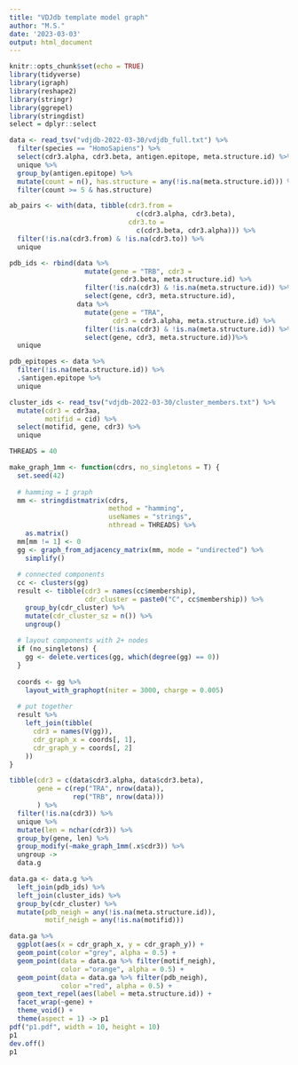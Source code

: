 ```yaml
---
title: "VDJdb template model graph"
author: "M.S."
date: '2023-03-03'
output: html_document
---
```


```r
knitr::opts_chunk$set(echo = TRUE)
library(tidyverse)
library(igraph)
library(reshape2)
library(stringr)
library(ggrepel)
library(stringdist)
select = dplyr::select
```

```r
data <- read_tsv("vdjdb-2022-03-30/vdjdb_full.txt") %>%
  filter(species == "HomoSapiens") %>%
  select(cdr3.alpha, cdr3.beta, antigen.epitope, meta.structure.id) %>%
  unique %>%
  group_by(antigen.epitope) %>%
  mutate(count = n(), has.structure = any(!is.na(meta.structure.id))) %>%
  filter(count >= 5 & has.structure)

ab_pairs <- with(data, tibble(cdr3.from = 
                                c(cdr3.alpha, cdr3.beta),
                              cdr3.to = 
                                c(cdr3.beta, cdr3.alpha))) %>%
  filter(!is.na(cdr3.from) & !is.na(cdr3.to)) %>%
  unique

pdb_ids <- rbind(data %>% 
                   mutate(gene = "TRB", cdr3 = 
                            cdr3.beta, meta.structure.id) %>%
                   filter(!is.na(cdr3) & !is.na(meta.structure.id)) %>%
                   select(gene, cdr3, meta.structure.id),
                 data %>% 
                   mutate(gene = "TRA", 
                          cdr3 = cdr3.alpha, meta.structure.id) %>%
                   filter(!is.na(cdr3) & !is.na(meta.structure.id)) %>%
                   select(gene, cdr3, meta.structure.id))%>%
  unique

pdb_epitopes <- data %>%
  filter(!is.na(meta.structure.id)) %>%
  .$antigen.epitope %>%
  unique

cluster_ids <- read_tsv("vdjdb-2022-03-30/cluster_members.txt") %>%
  mutate(cdr3 = cdr3aa,
         motifid = cid) %>%
  select(motifid, gene, cdr3) %>%
  unique
```


```r
THREADS = 40

make_graph_1mm <- function(cdrs, no_singletons = T) {
  set.seed(42)
  
  # hamming = 1 graph
  mm <- stringdistmatrix(cdrs,
                         method = "hamming",
                         useNames = "strings",
                         nthread = THREADS) %>%
    as.matrix()
  mm[mm != 1] <- 0
  gg <- graph_from_adjacency_matrix(mm, mode = "undirected") %>%
    simplify()
  
  # connected components
  cc <- clusters(gg)
  result <- tibble(cdr3 = names(cc$membership),
                   cdr_cluster = paste0("C", cc$membership)) %>%
    group_by(cdr_cluster) %>%
    mutate(cdr_cluster_sz = n()) %>%
    ungroup()
  
  # layout components with 2+ nodes
  if (no_singletons) {
    gg <- delete.vertices(gg, which(degree(gg) == 0))
  }
  
  coords <- gg %>%
    layout_with_graphopt(niter = 3000, charge = 0.005)
  
  # put together
  result %>%
    left_join(tibble(
      cdr3 = names(V(gg)),
      cdr_graph_x = coords[, 1],
      cdr_graph_y = coords[, 2]
    ))
}
```

```r
tibble(cdr3 = c(data$cdr3.alpha, data$cdr3.beta),
       gene = c(rep("TRA", nrow(data)),
                rep("TRB", nrow(data)))
       ) %>%
  filter(!is.na(cdr3)) %>%
  unique %>%
  mutate(len = nchar(cdr3)) %>%
  group_by(gene, len) %>%
  group_modify(~make_graph_1mm(.x$cdr3)) %>%
  ungroup ->
  data.g
```

```r
data.ga <- data.g %>%
  left_join(pdb_ids) %>%
  left_join(cluster_ids) %>%
  group_by(cdr_cluster) %>%
  mutate(pdb_neigh = any(!is.na(meta.structure.id)),
         motif_neigh = any(!is.na(motifid)))
```

```r
data.ga %>%
  ggplot(aes(x = cdr_graph_x, y = cdr_graph_y)) +
  geom_point(color ="grey", alpha = 0.5) +
  geom_point(data = data.ga %>% filter(motif_neigh), 
             color ="orange", alpha = 0.5) +
  geom_point(data = data.ga %>% filter(pdb_neigh), 
             color ="red", alpha = 0.5) +
  geom_text_repel(aes(label = meta.structure.id)) +
  facet_wrap(~gene) +
  theme_void() +
  theme(aspect = 1) -> p1
pdf("p1.pdf", width = 10, height = 10)
p1
dev.off()
p1
```
